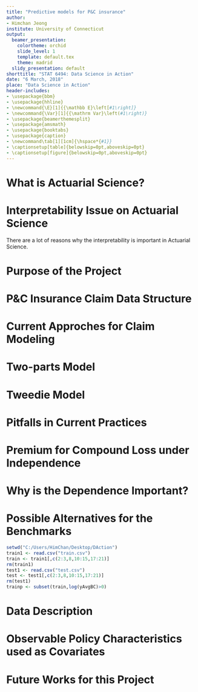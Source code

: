 ---
title: "Predictive models for P&C insurance"
author:
- Himchan Jeong
institute: University of Connecticut
output:
  beamer_presentation:
    colortheme: orchid
    slide_level: 1
    template: default.tex
    theme: madrid
  slidy_presentation: default
shorttitle: "STAT 6494: Data Science in Action"
date: "6 March, 2018"
place: "Data Science in Action"
header-includes:
- \usepackage{bbm}
- \usepackage{hhline}
- \newcommand{\E}[1]{{\mathbb E}\left[#1\right]}
- \newcommand{\Var}[1]{{\mathrm Var}\left(#1\right)}
- \usepackage{beamerthemesplit}
- \usepackage{amsmath}
- \usepackage{booktabs}
- \usepackage{caption}
- \newcommand\tab[1][1cm]{\hspace*{#1}}
- \captionsetup[table]{belowskip=0pt,aboveskip=0pt}
- \captionsetup[figure]{belowskip=0pt,aboveskip=0pt}
---

# What is Actuarial Science? 
\begin{itemize}
\item "Actuarial science is the discipline that applies mathematical and statistical methods to assess risk in insurance, finance and other industries and professions." (Wikipedia)
\item In short, We need to PRICE given risk for the transaction.
\item Thus, actuaries need well-developed predictive model both with high predictability and interpretability.
\end{itemize}

# Interpretability Issue on Actuarial Science
There are a lot of reasons why the interpretability is important in Actuarial Science.
\begin{itemize}
\item Tradition
\item Internal/External Communication
\item Regulation
\item Robustness
\end{itemize}

# Purpose of the Project
\begin{itemize}
\item Introduce current practice done by property and casualty (P\&C) insurance company
\item Suggest the more sophisticated predictive model which can outperform the benchmarks
\end{itemize}

# P\&C Insurance Claim Data Structure 
\begin{itemize}
\item For ratemaking in P\&C, we have to predict the cost of claims $S = \sum\limits_{k=1}^N C_k$.
\item Policyholder $i$ is followed over time $t=1,\ldots,T_i$ years.
\item Unit of analysis ``$it$'' -- an insured driver $i$ over time $t$ (year)
\item For each ``$it$'', could have several claims, $k=0,1,\ldots,N_{it}$
\item Have available information on: number of claims $n_{it}$, amount of claim $c_{itk}$, exposure $e_{it}$ and covariates (explanatory variables)  $x_{it}$
\smallskip
\begin{itemize}
\item covariates often include age, gender, vehicle type, building type, building location, driving history and so forth
\end{itemize}
\end{itemize}

# Current Approches for Claim Modeling
\begin{itemize}
\item (1) Two-parts model for frequency and severity
\item (2) Tweedie model
\end{itemize}

# Two-parts Model
\begin{itemize}
\item Total claim is represented as following;
\begin{equation*}
\text{Total Cost of Claims }=\text{ Frequency }\times \text{Average Severity}
\end{equation*}
\item The joint density of the number of claims and the average claim size can be decomposed as
\begin{eqnarray*}
f(N,\overline{C}| \textbf{x}) &=& f(N| \mathbf{x}) \times f(\overline{C}|N, \textbf{x}) \\
\text{joint} &=& \text{frequency} ~\times~ \text{conditional severity}.
\end{eqnarray*}
\item In general, it is assumed $N \sim \text{Pois}(e^{X\alpha})$, and $C_i \sim \text{Gamma}(\frac{1}{\phi}, e^{X\beta}\phi)$.
\end{itemize}


# Tweedie Model
\begin{itemize}
\item Instead of dividing the total cost into two parts, Tweedie model directly entertain the distribution of compound loss $S$ where
$$
\begin{aligned}
&S = \sum_{k=1}^N C_k, \quad N \sim \text{Pois}(e^{X\alpha}) \\
&C_k \sim \text{Gamma}(\frac{1}{\phi}, e^{X\beta}\phi), \quad C_k \perp N \ \ \forall k
\end{aligned}
$$
\item It has point mass probability on $\{S=0\}$ and has the following property.
$$
\E{S} = \mu, \quad \Var{S} = \Phi \mu^{p}, \quad p \in (1,2)
$$
\end{itemize}

# Pitfalls in Current Practices
\begin{itemize}
\item (1) Dependence between the frequency and the severity
\smallskip
\item (2) Longitudinal property of data structure. 
  \begin{itemize}
  \item For example, if we observed a policyholder $i$ for $T_i$ years, then we have following observation $N_{i1},N_{i2},\ldots,N_{iT_i}$, which may not be identically and independently distributed.
  \end{itemize}
\end{itemize}

# Premium for Compound Loss under Independence
\begin{itemize}
\item If we assume that $N$ and $C_1,C_2,\ldots,C_n$ are independent, then we can calculate the premium for compound loss as
$$
\begin{aligned}
\E{S} &= \E{\sum_{k=1}^N C_k} = \E{\E{\sum_{k=1}^N C_k | N}} \\
      &= \E{\E{C_1+ \cdots + C_N | N}} = \E{N\E{C_1 | N}} \\
      &= \E{N \E{C}} = \E{N}\E{C}
\end{aligned}
$$
In other words, we just multiply the expected values from frequency model and the average severity model.
\item In general, $\E{S} \neq \E{N}\E{C}$.
\end{itemize}

# Why is the Dependence Important?
\begin{itemize}
\item If we have positive correlation between $N$ and $C$, then
$$
\E{S} > \E{N} \E{C}
$$
so the company suffers from the higher loss relative to earned premium.

\item If we have negative correlation between $N$ and $C$, then
$$
\E{S} < \E{N} \E{C}
$$
so the company confronts the loss of market share due to higher premium.
\end{itemize}

# Possible Alternatives for the Benchmarks
\begin{itemize}
  \item For dependence between the frequency and severity
    \begin{itemize}
    \item Set $\E{\overline{C}|N}=e^{X\beta+N\theta}$
    \item Copula for $N$ and $\overline{C}$
    \end{itemize}
\smallskip
  \item For longitudinal property
    \begin{itemize}
    \item Random effects model
    \item Copula for multiple claim observation
    \end{itemize}
\smallskip
  \item Non-traditional approaches
    \begin{itemize}
    \item Neural networks
    \item Regression for each group classified by decision tree
    \end{itemize}
\end{itemize}

```{r, message=FALSE, echo=FALSE}
setwd("C:/Users/HimChan/Desktop/DAction")
train1 <- read.csv("train.csv")
train <- train1[,c(2:3,8,10:15,17:21)]
rm(train1)
test1 <- read.csv("test.csv")
test <- test1[,c(2:3,8,10:15,17:21)]
rm(test1)
trainp <- subset(train,log(yAvgBC)>0)
```

# Data Description
\begin{itemize}
  \item Here I use a public dataset on insurance claim, provided by Wisconsin Propery Fund. \newline
        (https://sites.google.com/a/wisc.edu/jed-frees/)
  \item It consists of `r prettyNum(length(train$PolicyNum),big.mark=",")` observation in traning set and `r prettyNum(length(test$PolicyNum),big.mark=",")` observation in test set.
  \item It is a longitudinal data with more or less `r prettyNum(length(unique(train$PolicyNum)),big.mark=",")` policyholder, followed for `r max(train$Year) - min(train$Year)+1` years.
  \item Although the dataset includes information one multi-line insurance, here I only used building and contents (BC) claim information.
\end{itemize}

# Observable Policy Characteristics used as Covariates
\begin{center}
\resizebox{!}{2.75cm}{
\begin{tabular}{l|lrrr}
\hline \hline
Categorical & Description &  & \multicolumn{2}{c}{Proportions} \\
variables \\
\hline
TypeCity & Indicator for city entity:           & Y=1 & \multicolumn{2}{c}{`r round(100*sum(train$TypeCity)/length(train$PolicyNum),2)` \%} \\
TypeCounty & Indicator for county entity:       & Y=1 & \multicolumn{2}{c}{`r round(100*sum(train$TypeCounty)/length(train$PolicyNum),2)` \%} \\
TypeMisc & Indicator for miscellaneous entity:  & Y=1 & \multicolumn{2}{c}{`r round(100*sum(train$TypeMisc)/length(train$PolicyNum),2)` \%} \\
TypeSchool & Indicator for school entity:       & Y=1 & \multicolumn{2}{c}{`r round(100*sum(train$TypeSchool)/length(train$PolicyNum),2)` \%} \\
TypeTown & Indicator for town entity:           & Y=1 & \multicolumn{2}{c}{`r round(100*sum(train$TypeTown)/length(train$PolicyNum),2)` \%} \\
TypeVillage & Indicator for village entity:     & Y=1 & \multicolumn{2}{c}{`r round(100*sum(train$TypeVillage)/length(train$PolicyNum),2)` \%} \\
NoClaimCreditBC & No BC claim in prior year:    & Y=1 & \multicolumn{2}{c}{`r round(100*sum(train$NoClaimCreditBC)/length(train$PolicyNum),2)` \%} \\
\hline
 Continuous & & Minimum & Mean & Maximum \\
 variables \\
\hline
CoverageBC  & Log coverage amount of BC claim in mm  &  `r round(min(train$CoverageBC),2)` & `r round(mean(train$CoverageBC),2)`
            & `r round(max(train$CoverageBC),2)`\\
lnDeductBC  & Log deductible amount for BC claim     &  `r round(min(train$lnDeductBC),2)` & `r round(mean(train$lnDeductBC),2)`
            & `r round(max(train$lnDeductBC),2)`\\
\hline 
FreqBC  & number of BC claim in a year  & `r round(min(train$FreqBC),2)` &
`r round(mean(train$FreqBC),2)`         & `r round(max(train$FreqBC),2)` \\
log(yAvgBC)  & (log) avg size of claim in a year  & `r round(min(log(trainp$yAvgBC)),2)` &
`r round(mean(log(trainp$yAvgBC)),2)`             & `r round(max(log(trainp$yAvgBC)),2)` \\
\hline \hline
\end{tabular}}
\end{center}


# Future Works for this Project
\begin{itemize}
  \item Deal with `outliers' on the observations for claim frequency.
  \item Provide methodologies for modelling the claim and compare their performance with those of the benchmark models.
  \item If possible, suggest a model with higher predictability and interpretability which can be used in P\&C insurance company.
\end{itemize}
